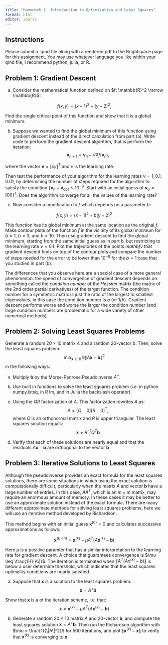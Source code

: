 ```yaml
---
title: "Homework 1: Introduction to Optimization and Least Squares"
format: html 
editor: source
---
```



## Instructions

Please submit a .qmd file along with a rendered pdf to the Brightspace page for this assignment. You may use whatever language you like within your qmd file,
I recommend python, julia, or R. 

## Problem 1: Gradient Descent


(a) Consider the mathematical function defined on $f: \mathbb{R}^2 \rarrow \mathbb{R}$:

$$
f(x,y) = (x-1)^2 + (y+2)^2,
$$

Find the single critical point of this function and show that it is a global minimum.

(b) Suppose we wanted to find the global minimum of this function using
gradient descent instead of the direct calculation from part (a). Write code to perform the gradient descent algorithm, that is perform
the iteration:
$$
\mathbf{v}_{n+1} = \mathbf{v}_n - \nu \nabla f(\mathbf{v}_n),
$$

where the vector $\mathbf{v} = [x y]^T$ and $\nu$ is the learning rate.

Then test the
performance of your algorithm for the learning rates $\nu = 1, 0.1, 0.01$, by determining the number of steps required for the algorithm to satisfy the condition $\|\mathbf{v}_n-\mathbf{v}_{\mathrm{opt}}\leq 10^{-8}$. Start with an initial guess
of $\mathbf{v}_0 = [0 0]^T$. Does the algorithm converge for all the values of the learning rate?

(c) Now consider a modification to $f$ which depends on a parameter $b$:

$$
f(x,y) = (x-1)^2 + b(y+2)^2
$$

This function has its global minimum at the same location as the original $f$. Make contour plots of the function $f$ in the vicinity of its global minimum for $b=1$, $b=3$, and $b=10$. Then use gradient descent to find the global minimum, starting from the same initial guess as in part $b$, but restricting to the learning rate $\nu=0.1$.
Plot the trajectories of the points $mathbf{v}$ that gradient descent
finds on top of the contour plots and compare the number of steps
needed for the error to be lower than $10^{-8}$ for the $b=1$ case
that you studied in part (b).

The differences that you observe here are a special case of a more general phenomenon: the speed of convergence of gradient descent 
depends on something called the _condition number_ of the
_Hessian_ matrix (the matrix of the 2nd order partial derivatives) of the target function. The condition number for a symmetric matrix is just the ratio of the largest to smallest eigenvalues, in this case the condition number is $b$ (or 1/$b$). 
Gradient descent performs worse and worse the larger the condition number (and large condition numbers are problematic for a wide variety of other numerical methods).


## Problem 2: Solving Least Squares Problems


Generate a random $20\times 10$ matrix $A$ and a random 20-vector $b$.
Then, solve the least squares problem:
$$
\min_{\mathbf{x}\in \mathbb{R}^{10}} \|A\mathbf{x} - \mathbf{b}\|^2
$$
in the following ways:

(a) Multiply $\mathbf{b}$ by the Morse-Penrose Pseudoinverse $A^+$.

(b) Use built in functions to solve the least squares problem (i.e. in python numpy.lstsq, in R lm, and in Julia the backslash operator). 

(c) Using the $QR$ factorization of $A$. This factorization
rewrites $A$ as:
$$
A = [Q\quad 0] [R\quad 0]^T,
$$
where $Q$ is an orthonormal matrix and $R$ is upper triangular. The
least squares solution equals:
$$
\mathbf{x} = R^{-1}Q^T\mathbf{b}
$$

(d) Verify that each of these solutions are nearly equal and that 
the residuals $A\mathbf{x}-\mathbf{b}$ are orthogonal to the vector
$\mathbf{b}$



## Problem 3: Iterative Solutions to Least Squares

Although the pseudoinverse provides an exact formula for the least
squares solutions, there are some situations in which using the exact
solution is computationally difficult, particularly when the matrix $A$ 
and vector $\mathbf{b}$ have a large number of entries. In this case,
$AA^T$, which is an $m\times m$ matrix, may require an enormous amount of memory. In these cases it may be better to use an
approximate solution instead of the exact formula. There are many
different approximate methods for solving least squares problems, 
here we will use an iterative method developed by Richardson.

This method begins with an initial guess $\mathbf{x}^{(0)} = 0$ 
and calculates successive approximations as follows:

$$
    \mathbf{x}^{(k+1)} = \mathbf{x}^{(k)} - \mu A^T\left(A\mathbf{x}^{(k)}-\mathbf{b}\right)
$$

Here $\mu$ is a positive paramter that has a similar interpretation to the learning rate for 
gradient descent. A choice that guarantees convergence is $\mu \leq \frac{1}{\|A\|}$. The iteration is terminated when
$\|A^T(Ax^{(k)} − b)\|$ is below a user determine threshold, which
indicates that the least squares optimality conditions are nearly satisfied.

(a) Suppose that $\mathbf{x}$ is a solution to the least squares problem:
$$
\mathbf{x} = A^+\mathbf{b}
$$

Show that $\mathbf{x}$ is a \emph{fixed point} of the iteration scheme, i.e. that:
$$
\mathbf{x} = \mathbf{x}^{(k)} - \mu A^T\left(A\mathbf{x}^{(k)}-\mathbf{b}\right)
$$

(b) Generate a random 20 × 10 matrix $A$ and 20-vector $\mathbf{b}$, and compute the least squares solution $\mathbf{x} = A^+\mathbf{b}$.
Then run the Richardson algorithm with $\mu = \frac{1}{\|A\|^2}$ for
500 iterations, and plot $\|\mathbf{x}^{(k)}-\mathbf{x}\|$ to verify
that $\mathbf{x}^{(k)}$ is converging to $\mathbf{x}$


